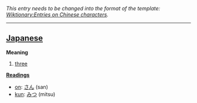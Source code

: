 ''This entry needs to be changed into the format of the template: [[Wiktionary:Entries on Chinese characters]].''
----

== [[Japanese]] ==

'''Meaning'''
#[[three]]

'''[[Reading]]s'''
*[[on]]: [[さん]] (san)
*[[kun]]: [[みつ]] (mitsu)